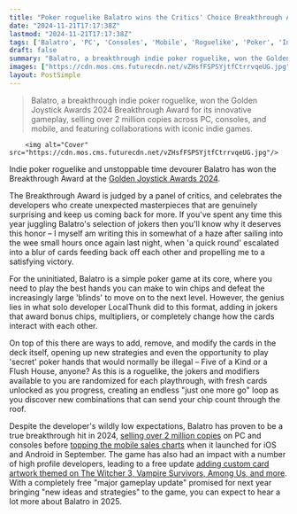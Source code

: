 ```yaml
---
title: "Poker roguelike Balatro wins the Critics' Choice Breakthrough Award at the Golden Joystick Awards 2024"
date: "2024-11-21T17:17:38Z"
lastmod: "2024-11-21T17:17:38Z"
tags: ['Balatro', 'PC', 'Consoles', 'Mobile', 'Roguelike', 'Poker', 'Indie']
draft: false
summary: "Balatro, a breakthrough indie poker roguelike, won the Golden Joystick Awards 2024 Breakthrough Award for its innovative gameplay, selling over 2 million copies across PC, consoles, and mobile, and featuring collaborations with iconic indie games."
images: ["https://cdn.mos.cms.futurecdn.net/vZHsfFSPSYjtfCtrrvqeUG.jpg"]
layout: PostSimple
---
```

> Balatro, a breakthrough indie poker roguelike, won the Golden Joystick Awards 2024 Breakthrough Award for its innovative gameplay, selling over 2 million copies across PC, consoles, and mobile, and featuring collaborations with iconic indie games.


        <img alt="Cover" src="https://cdn.mos.cms.futurecdn.net/vZHsfFSPSYjtfCtrrvqeUG.jpg"/>
        
Indie poker roguelike and unstoppable time devourer Balatro has won the Breakthrough Award at the [Golden Joystick Awards 2024](https://www.gamesradar.com/goldenjoystickawards/).

The Breakthrough Award is judged by a panel of critics, and celebrates the developers who create unexpected masterpieces that are genuinely surprising and keep us coming back for more. If you've spent any time this year juggling Balatro's selection of jokers then you'll know why it deserves this honor – I myself am writing this in somewhat of a haze after sailing into the wee small hours once again last night, when 'a quick round' escalated into a blur of cards feeding back off each other and propelling me to a satisfying victory.

For the uninitiated, Balatro is a simple poker game at its core, where you need to play the best hands you can make to win chips and defeat the increasingly large 'blinds' to move on to the next level. However, the genius lies in what solo developer LocalThunk did to this format, adding in jokers that award bonus chips, multipliers, or completely change how the cards interact with each other.

On top of this there are ways to add, remove, and modify the cards in the deck itself, opening up new strategies and even the opportunity to play 'secret' poker hands that would normally be illegal – Five of a Kind or a Flush House, anyone? As this is a roguelike, the jokers and modifiers available to you are randomized for each playthrough, with fresh cards unlocked as you progress, creating an endless "just one more go" loop as you discover new combinations that can send your chip count through the roof.

Despite the developer's wildly low expectations, Balatro has proven to be a true breakthrough hit in 2024, [selling over 2 million copies](https://www.gamesradar.com/games/roguelike/balatro-is-getting-a-major-gameplay-update-this-year-with-new-ideas-and-strategies-as-the-roguelike-poker-sensation-sells-2-million-copies/) on PC and consoles before [topping the mobile sales charts](https://www.gamesradar.com/games/roguelike/balatro-creator-in-disbelief-as-the-roguelike-hit-tops-mobile-sales-charts-beating-minecraft-and-stardew-valley-despite-one-pesky-issue/) when it launched for iOS and Android in September. The game has also had an impact with a number of high profile developers, leading to a free update [adding custom card artwork themed on The Witcher 3, Vampire Survivors, Among Us, and more](https://www.gamesradar.com/games/roguelike/poker-roguelike-balatro-gets-a-free-update-featuring-iconic-indie-games-like-the-witcher-3-vampire-survivors-and-among-us-and-yes-you-read-that-right/). With a completely free "major gameplay update" promised for next year bringing "new ideas and strategies" to the game, you can expect to hear a lot more about Balatro in 2025.
        